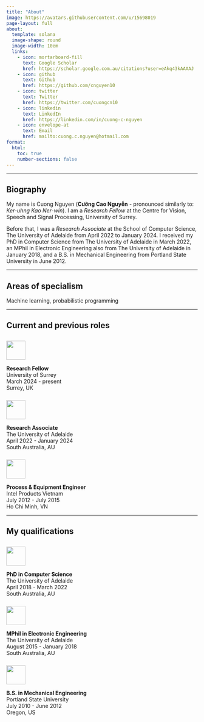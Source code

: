 ```yaml
---
title: "About"
image: https://avatars.githubusercontent.com/u/15698019
page-layout: full
about:
  template: solana
  image-shape: round
  image-width: 10em
  links:
    - icon: mortarboard-fill
      text: Google Scholar
      href: https://scholar.google.com.au/citations?user=eAkq43kAAAAJ
    - icon: github
      text: Github
      href: https://github.com/cnguyen10
    - icon: twitter
      text: Twitter
      href: https://twitter.com/cuongcn10
    - icon: linkedin
      text: LinkedIn
      href: https://linkedin.com/in/cuong-c-nguyen
    - icon: envelope-at
      text: Email
      href: mailto:cuong.c.nguyen@hotmail.com
format:
  html:
    toc: true
    number-sections: false
---
```


---

## Biography

::: {.text-start}
My name is Cuong Nguyen (**C&#x1B0;&#x1EDD;ng Cao Nguy&#x1EC5;n** - pronounced similarly to: *Ker-uhng Kao Ner-win*). I am a *Research Fellow* at the Centre for Vision, Speech and Signal Processing, University of Surrey.

Before that, I was a *Research Associate* at the School of Computer Science, The University of Adelaide from April 2022 to January 2024. I received my PhD in Computer Science from The University of Adelaide in March 2022, an MPhil in Electronic Engineering also from The University of Adelaide in January 2018, and a B.S. in Mechanical Engineering from Portland State University in June 2012.
:::

---

## Areas of specialism

Machine learning, probabilistic programming

---

## Current and previous roles

::: {.grid}

::: {.g-col-2 .g-col-md-1 .text-end}
<img src="img/uos_logo.svg" width="50" style="margin-top: 10px;">

:::

::: {.g-col-10 .g-col-md-5 .text-start}
**Research Fellow**\
<span class="bi bi-briefcase"> University of Surrey</span>\
<span class="bi bi-hourglass-top"> March 2024 - present</span>\
<span class="bi bi-geo-alt"> Surrey, UK</span>

:::

::: {.g-col-2 .g-col-md-1 .text-end}
<img src="img/uofa_logo.svg" width="50" style="margin-top: 10px;">

:::

::: {.g-col-10 .g-col-md-5 .text-start}
**Research Associate**\
<span class="bi bi-briefcase"> The University of Adelaide</span>\
<span class="bi bi-hourglass-bottom"> April 2022 - January 2024</span>\
<span class="bi bi-geo-alt"> South Australia, AU</span>

:::

::: {.g-col-2 .g-col-md-1 .text-end}
<img src="img/intel_logo.svg" width="50" style="margin-top: 10px;">

:::

::: {.g-col-10 .g-col-md-5 .text-start}
**Process & Equipment Engineer**\
<span class="bi bi-briefcase"> Intel Products Vietnam</span>\
<span class="bi bi-hourglass-bottom"> July 2012 - July 2015</span>\
<span class="bi bi-geo-alt"> Ho Chi Minh, VN</span>

:::

:::

---

## My qualifications

::: {.grid}

::: {.g-col-2 .g-col-md-1 .text-end}
[<img src="img/uofa_logo.svg" width="50" style="margin-top: 10px;">](https://www.adelaide.edu.au/)

:::

::: {.g-col-10 .g-col-md-5 .text-start}
**PhD in Computer Science**\
<span class="bi bi-book"></span> The University of Adelaide\
<span class="bi bi-hourglass-bottom"> April 2018 - March 2022</span>\
<span class="bi bi-geo-alt"> South Australia, AU</span>

:::

::: {.g-col-2 .g-col-md-1 .text-end}
[<img src="img/uofa_logo.svg" width="50" style="margin-top: 10px;">](https://www.adelaide.edu.au/)
:::

::: {.g-col-10 .g-col-md-5 .text-start}
**MPhil in Electronic Engineering**\
<span class="bi bi-book"></span> The University of Adelaide\
<span class="bi bi-hourglass-bottom"> August 2015 - January 2018</span>\
<span class="bi bi-geo-alt"> South Australia, AU</span>

:::

::: {.g-col-2 .g-col-md-1 .text-end}
[<img src="img/pdx_logo.svg" width="50" style="margin-top: 10px;">](https://www.pdx.edu/)
:::

::: {.g-col-10 .g-col-md-5 .text-start}
**B.S. in Mechanical Engineering**\
<span class="bi bi-book"></span> Portland State University\
<span class="bi bi-hourglass-bottom"> July 2010 - June 2012</span>\
<span class="bi bi-geo-alt"> Oregon, US</span>

:::

:::
